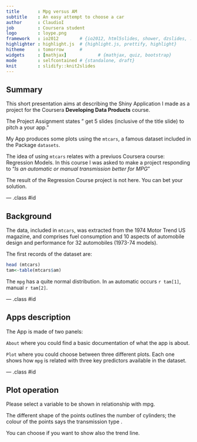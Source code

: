 ```yaml
---
title       : Mpg versus AM
subtitle    : An easy attempt to choose a car
author      : ClaudioI
job         : Coursera student
logo        : loype.png
framework   : io2012        # {io2012, html5slides, shower, dzslides, ...}
highlighter : highlight.js  # {highlight.js, prettify, highlight}
hitheme     : tomorrow      # 
widgets     : [mathjax]            # {mathjax, quiz, bootstrap}
mode        : selfcontained # {standalone, draft}
knit        : slidify::knit2slides
---
```


## Summary

This short presentation aims at describing the Shiny Application I made as a project for 
the Coursera **Developing Data Products** course.


The Project Assignment states " get 5 slides (inclusive of the title slide)  to pitch a your app."

My App produces some plots using the `mtcars`, a famous dataset included in the Package `datasets`. 

The idea of using  `mtcars` relates with a previuos Coursera course: Regression Models.
In this course I was asked to make a project responding to "*Is an automatic or manual transmission better for MPG*"

The result of the Regression Course project is not here. You can bet your solution.



--- .class #id 

## Background


The data, included in  `mtcars`, was extracted from the 1974 Motor Trend US magazine, and comprises fuel consumption and 10 aspects of automobile design and performance for 32 automobiles (1973-74 models).

The first records of the dataset are:

```r

head (mtcars)
tam<-table(mtcars$am)
```

The `mpg` has a quite normal distribution. In `am` automatic occurs `r tam[1]`, manual `r tam[2]`.

--- .class #id 

## Apps description

The App is made of two panels:

`About` where you could find a basic documentation of what the app is about.  

`Plot` where you could choose between three different plots. Each one shows how `mpg` is related with three key predictors available in the dataset.


--- .class #id 

## Plot operation 


Please select a variable to be shown in relationship with mpg. 

The different shape of the points outlines the number of cylinders; the colour of the points says the transmission type .

You can choose if you want to  show also the trend line.



